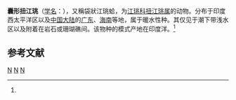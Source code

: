 {{Speciesbox
| taxon = Streptopinna saccata
| binomial_authority = ([[卡尔·林奈|Linnaeus]], 1758)<ref name='id10854'>{{cite web| url =http://www.bioinfo.cn/db05/BjdwSpecies.php?action=view&id=10854| title =囊形扭江珧| work =《中国动物物种编目数据库》| publisher =中国科学院微生物研究所| author =中国科学院动物研究所| accessdate =2009-04-28| deadurl =yes| archiveurl =https://web.archive.org/web/20160305082252/http://www.bioinfo.cn/db05/BjdwSpecies.php?action=view&id=10854| archivedate =2016-03-05}}</ref>
}}

'''囊形扭江珧'''（[[学名|学名]]：{{lang|la|''Streptopinna saccata''}}），又稱袋狀江珧蛤，为[[江珧科|江珧科]][[扭江珧属|扭江珧属]]的动物。分布于印度西太平洋区以及[[中国大陆|中国大陆]]的[[广东|广东]]、[[海南|海南]]等地，属于暖水性种。其仅见于潮下带浅水区以及附着在岩石或珊瑚礁间。该物种的模式产地在印度洋。<ref name='id10854'/>

== 参考文献 ==
{{reflist}}

{{软体动物小作品}}

{{Taxonbar}}
[[Category:扭江珧属|N]]
[[Category:卡尔·林奈命名的生物分类|N]]
[[Category:1758年描述的动物|N]]